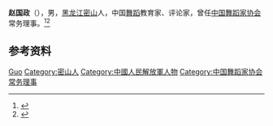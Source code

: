 '''赵国政'''（{{bd|1931年|}}），男，[[黑龙江|黑龙江]][[密山县|密山]]人，中国[[舞蹈|舞蹈]]教育家、评论家，曾任[[中国舞蹈家协会|中国舞蹈家协会]]常务理事。<ref>{{Cite book|title=中国艺术家辞典 • 现代第二分册|author=北京语言学院《中国艺术家辞典》编委会编|publisher=湖南人民出版社|year=1981|isbn=|location=长沙|pages=}}</ref><ref>{{Cite book|title=中国当代文化艺术名人大辞典|author=刘波主编|publisher=国际文化出版公司|year=1993|isbn=9787800493898|location=北京|pages=}}</ref>

== 参考资料 ==
{{reflist}}

{{中国人物小作品}}
{{Navboxes
| title  = 赵国政在[[中国舞蹈家协会|中国舞蹈家协会]]的职务
| list1  =
{{中国舞蹈家协会第四届理事会}}
}}

{{Authority control}}
{{DEFAULTSORT:Zhao赵}}
[[Category:赵姓|Guo]]
[[Category:密山人|Category:密山人]]
[[Category:中國人民解放軍人物|Category:中國人民解放軍人物]]
[[Category:中国舞蹈家协会常务理事|Category:中国舞蹈家协会常务理事]]
